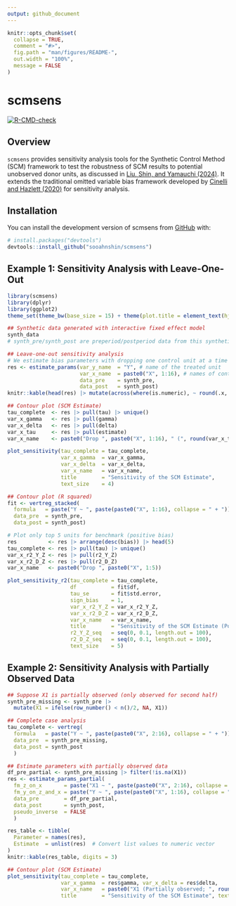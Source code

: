 ```yaml
---
output: github_document
---
```


<!-- README.md is generated from README.Rmd. Please edit that file -->

```r
knitr::opts_chunk$set(
  collapse = TRUE,
  comment = "#>",
  fig.path = "man/figures/README-",
  out.width = "100%",
  message = FALSE
)
```

# scmsens

<!-- badges: start -->
[![R-CMD-check](https://github.com/sooahnshin/scmsens/actions/workflows/R-CMD-check.yaml/badge.svg)](https://github.com/sooahnshin/scmsens/actions/workflows/R-CMD-check.yaml)
<!-- badges: end -->

## Overview

`scmsens` provides sensitivity analysis tools for the Synthetic Control Method (SCM) 
framework to test the robustness of SCM results to potential unobserved donor units, 
as discussed in [Liu, Shin, and Yamauchi (2024)](https://sooahnshin.com/SCM_Missing.pdf). 
It extends the traditional omitted variable bias framework developed by 
[Cinelli and Hazlett (2020)](https://doi.org/10.1111/rssb.12348)
for sensitivity analysis.

## Installation

You can install the development version of scmsens from [GitHub](https://github.com/) with:

``` r
# install.packages("devtools")
devtools::install_github("sooahnshin/scmsens")
```

## Example 1: Sensitivity Analysis with Leave-One-Out

```r
library(scmsens)
library(dplyr)
library(ggplot2)
theme_set(theme_bw(base_size = 15) + theme(plot.title = element_text(hjust = 0.5)))

## Synthetic data generated with interactive fixed effect model
synth_data
# synth_pre/synth_post are preperiod/postperiod data from this synthetic data

## Leave-one-out sensitivity analysis
# We estimate bias parameters with dropping one control unit at a time
res <- estimate_params(var_y_name  = "Y", # name of the treated unit
                       var_x_name  = paste0("X", 1:16), # names of control units
                       data_pre    = synth_pre,
                       data_post   = synth_post)
knitr::kable(head(res) |> mutate(across(where(is.numeric), ~ round(.x, 3))))

## Contour plot (SCM Estimate)
tau_complete  <- res |> pull(tau) |> unique()
var_x_gamma   <- res |> pull(gamma)
var_x_delta   <- res |> pull(delta)
var_x_tau     <- res |> pull(estimate)
var_x_name    <- paste0("Drop ", paste0("X", 1:16), " (", round(var_x_tau, 1), ")")

plot_sensitivity(tau_complete = tau_complete,
                 var_x_gamma  = var_x_gamma, 
                 var_x_delta  = var_x_delta, 
                 var_x_name   = var_x_name,
                 title        = "Sensitivity of the SCM Estimate", 
                 text_size    = 4)

## Contour plot (R squared)
fit <- vertreg_stacked(
  formula   = paste("Y ~ ", paste(paste0("X", 1:16), collapse = " + ")),
  data_pre  = synth_pre,
  data_post = synth_post)

# Plot only top 5 units for benchmark (positive bias)
res          <- res |> arrange(desc(bias)) |> head(5)
tau_complete <- res |> pull(tau) |> unique()
var_x_r2_Y_Z <- res |> pull(r2_Y_Z)
var_x_r2_D_Z <- res |> pull(r2_D_Z)
var_x_name   <- paste0("Drop ", paste0("X", 1:5))

plot_sensitivity_r2(tau_complete = tau_complete, 
                    df           = fit$df, 
                    tau_se       = fit$std.error,
                    sign_bias    = 1,
                    var_x_r2_Y_Z = var_x_r2_Y_Z, 
                    var_x_r2_D_Z = var_x_r2_D_Z, 
                    var_x_name   = var_x_name,
                    title        = "Sensitivity of the SCM Estimate (Positive Bias)",
                    r2_Y_Z_seq   = seq(0, 0.1, length.out = 100),
                    r2_D_Z_seq   = seq(0, 0.1, length.out = 100),
                    text_size    = 5)

```

## Example 2: Sensitivity Analysis with Partially Observed Data
```r
## Suppose X1 is partially observed (only observed for second half)
synth_pre_missing <- synth_pre |>
  mutate(X1 = ifelse(row_number() < n()/2, NA, X1)) 

## Complete case analysis 
tau_complete <- vertreg(
  formula   = paste("Y ~ ", paste(paste0("X", 2:16), collapse = " + ")),
  data_pre  = synth_pre_missing,
  data_post = synth_post
  )

## Estimate parameters with partially observed data 
df_pre_partial <- synth_pre_missing |> filter(!is.na(X1))
res <- estimate_params_partial(
  fm_z_on_x       = paste("X1 ~ ", paste(paste0("X", 2:16), collapse = " + ")),
  fm_y_on_z_and_x = paste("Y ~ ", paste(paste0("X", 1:16), collapse = " + ")),
  data_pre        = df_pre_partial,
  data_post       = synth_post,
  pseudo_inverse  = FALSE
  )

res_table <- tibble(
  Parameter = names(res),
  Estimate  = unlist(res)  # Convert list values to numeric vector
)
knitr::kable(res_table, digits = 3)

## Contour plot (SCM Estimate)
plot_sensitivity(tau_complete = tau_complete,
                 var_x_gamma  = res$gamma, var_x_delta = res$delta, 
                 var_x_name   = paste0("X1 (Partially observed; ", round(tau_complete - res$bias, 1), ")"),
                 title        = "Sensitivity of the SCM Estimate", text_size = 4)
```

